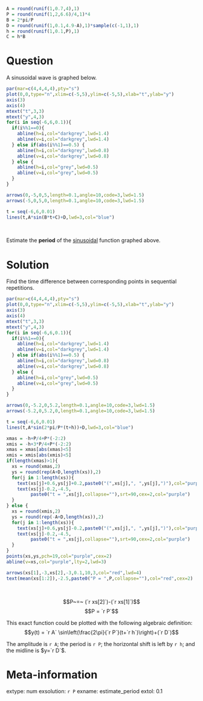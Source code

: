 ```r
A = round(runif(1,0.7,4),1)
P = round(runif(1,2,6.6)/4,1)*4
B = 2*pi/P
D = round(runif(1,0.1,4.9-A),1)*sample(c(-1,1),1)
h = round(runif(1,0.1,P),1)
C = h*B
```

Question
========

A sinusoidal wave is graphed below.

```r
par(mar=c(4,4,4,4),pty="s")
plot(0,0,type="n",xlim=c(-5,5),ylim=c(-5,5),xlab="t",ylab="y")
axis(3)
axis(4)
mtext("t",3,3)
mtext("y",4,3)
for(i in seq(-6,6,0.1)){
  if(i%%1==0){
    abline(h=i,col="darkgrey",lwd=1.4)
    abline(v=i,col="darkgrey",lwd=1.4)
  } else if(abs(i%%1)==0.5) {
    abline(h=i,col="darkgrey",lwd=0.8)
    abline(v=i,col="darkgrey",lwd=0.8)
  } else {
    abline(h=i,col="grey",lwd=0.5)
    abline(v=i,col="grey",lwd=0.5)
  }
}

arrows(0,-5,0,5,length=0.1,angle=10,code=3,lwd=1.5)
arrows(-5,0,5,0,length=0.1,angle=10,code=3,lwd=1.5)

t = seq(-6,6,0.01)
lines(t,A*sin(B*t+C)+D,lwd=3,col="blue")
```
\

Estimate the **period** of the [sinusoidal](https://www.khanacademy.org/math/algebra2/x2ec2f6f830c9fb89:trig/x2ec2f6f830c9fb89:amp-mid-period/a/midline-amplitude-and-period-review) function graphed above.


Solution
========

Find the time difference between corresponding points in sequential repetitions.

```r
par(mar=c(4,4,4,4),pty="s")
plot(0,0,type="n",xlim=c(-5,5),ylim=c(-5,5),xlab="t",ylab="y")
axis(3)
axis(4)
mtext("t",3,3)
mtext("y",4,3)
for(i in seq(-6,6,0.1)){
  if(i%%1==0){
    abline(h=i,col="darkgrey",lwd=1.4)
    abline(v=i,col="darkgrey",lwd=1.4)
  } else if(abs(i%%1)==0.5) {
    abline(h=i,col="darkgrey",lwd=0.8)
    abline(v=i,col="darkgrey",lwd=0.8)
  } else {
    abline(h=i,col="grey",lwd=0.5)
    abline(v=i,col="grey",lwd=0.5)
  }
}

arrows(0,-5.2,0,5.2,length=0.1,angle=10,code=3,lwd=1.5)
arrows(-5.2,0,5.2,0,length=0.1,angle=10,code=3,lwd=1.5)

t = seq(-6,6,0.01)
lines(t,A*sin(2*pi/P*(t+h))+D,lwd=3,col="blue")

xmas = -h+P/4+P*(-2:2)
xmis = -h+3*P/4+P*(-2:2)
xmas = xmas[abs(xmas)<5]
xmis = xmis[abs(xmis)<5]
if(length(xmas)>1){
  xs = round(xmas,2)
  ys = round(rep(A+D,length(xs)),2)
  for(j in 1:length(xs)){
    text(xs[j]+0.6,ys[j]+0.2,paste0("(",xs[j],", ",ys[j],")"),col="purple",cex=1)
    text(xs[j]-0.2,-4.5,
         paste0("t = ",xs[j],collapse=""),srt=90,cex=2,col="purple")
  }
} else {
  xs = round(xmis,2)
  ys = round(rep(-A+D,length(xs)),2)
  for(j in 1:length(xs)){
    text(xs[j]+0.6,ys[j]-0.2,paste0("(",xs[j],", ",ys[j],")"),col="purple",cex=1)
    text(xs[j]-0.2,-4.5,
         paste0("t = ",xs[j],collapse=""),srt=90,cex=2,col="purple")
  }
}
points(xs,ys,pch=19,col="purple",cex=2)
abline(v=xs,col="purple",lty=2,lwd=3)

arrows(xs[1],-3,xs[2],-3,0.1,10,3,col="red",lwd=4)
text(mean(xs[1:2]),-2.5,paste0("P = ",P,collapse=""),col="red",cex=2)

```
\

$$P~=~ (`r xs[2]`)-(`r xs[1]`)$$
$$P = `r P`$$


This exact function could be plotted with the following algebraic definition:
$$y(t) = `r A` \sin\left(\frac{2\pi}{`r P`}(t+`r h`)\right)+(`r D`)$$

The amplitude is `r A`; the period is `r P`; the horizontal shift is left by `r h`; and the midline is $y=`r D`$.



Meta-information
============
extype: num
exsolution: `r P`
exname: estimate_period
extol: 0.1